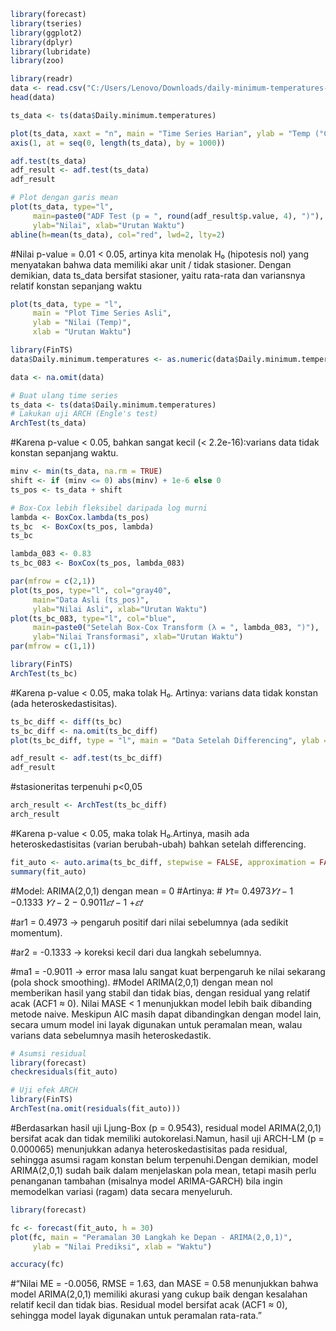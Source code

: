```{r}
library(forecast)       
library(tseries)        
library(ggplot2)       
library(dplyr)          
library(lubridate)      
library(zoo)            
```

```{r}
library(readr)
data <- read.csv("C:/Users/Lenovo/Downloads/daily-minimum-temperatures-in-me (1).csv")
head(data)
```
```{r}
ts_data <- ts(data$Daily.minimum.temperatures)

plot(ts_data, xaxt = "n", main = "Time Series Harian", ylab = "Temp (°C)")
axis(1, at = seq(0, length(ts_data), by = 1000))  

```
```{r}
adf.test(ts_data)
adf_result <- adf.test(ts_data)
adf_result

# Plot dengan garis mean
plot(ts_data, type="l",
     main=paste0("ADF Test (p = ", round(adf_result$p.value, 4), ")"),
     ylab="Nilai", xlab="Urutan Waktu")
abline(h=mean(ts_data), col="red", lwd=2, lty=2)

```
#Nilai p-value = 0.01 < 0.05, artinya kita menolak H₀ (hipotesis nol) yang menyatakan bahwa data memiliki akar unit / tidak stasioner. Dengan demikian, data ts_data bersifat stasioner, yaitu rata-rata dan variansnya relatif konstan sepanjang waktu
```{r}
plot(ts_data, type = "l",
     main = "Plot Time Series Asli",
     ylab = "Nilai (Temp)",
     xlab = "Urutan Waktu")

```

```{r}
library(FinTS)
data$Daily.minimum.temperatures <- as.numeric(data$Daily.minimum.temperatures)

data <- na.omit(data)

# Buat ulang time series
ts_data <- ts(data$Daily.minimum.temperatures)
# Lakukan uji ARCH (Engle's test)
ArchTest(ts_data)
```
#Karena p-value < 0.05, bahkan sangat kecil (< 2.2e-16):varians data tidak konstan sepanjang waktu.
```{r}
minv <- min(ts_data, na.rm = TRUE)
shift <- if (minv <= 0) abs(minv) + 1e-6 else 0
ts_pos <- ts_data + shift

# Box-Cox lebih fleksibel daripada log murni
lambda <- BoxCox.lambda(ts_pos)
ts_bc  <- BoxCox(ts_pos, lambda)
ts_bc

```



```{r}
lambda_083 <- 0.83
ts_bc_083 <- BoxCox(ts_pos, lambda_083)

par(mfrow = c(2,1))
plot(ts_pos, type="l", col="gray40",
     main="Data Asli (ts_pos)",
     ylab="Nilai Asli", xlab="Urutan Waktu")
plot(ts_bc_083, type="l", col="blue",
     main=paste0("Setelah Box-Cox Transform (λ = ", lambda_083, ")"),
     ylab="Nilai Transformasi", xlab="Urutan Waktu")
par(mfrow = c(1,1))
```
```{r}
library(FinTS)
ArchTest(ts_bc)
```
#Karena p-value < 0.05, maka tolak H₀. Artinya: varians data tidak konstan (ada heteroskedastisitas).
```{r}
ts_bc_diff <- diff(ts_bc)
ts_bc_diff <- na.omit(ts_bc_diff)
plot(ts_bc_diff, type = "l", main = "Data Setelah Differencing", ylab = "Δ(Box-Cox data)")
```
```{r}
adf_result <- adf.test(ts_bc_diff)
adf_result
```
#stasioneritas terpenuhi p<0,05

```{r}
arch_result <- ArchTest(ts_bc_diff)
arch_result
```
#Karena p-value < 0.05, maka tolak H₀.Artinya, masih ada heteroskedastisitas (varian berubah-ubah) bahkan setelah differencing.

```{R}
fit_auto <- auto.arima(ts_bc_diff, stepwise = FALSE, approximation = FALSE)
summary(fit_auto)

```
#Model: ARIMA(2,0,1) dengan mean = 0
#Artinya:
# $𝑌t$= 0.4973$𝑌𝑡−1$ −0.1333 $𝑌𝑡−2$ − 0.9011$𝜀𝑡-1$ +$𝜀𝑡$



#ar1 = 0.4973 → pengaruh positif dari nilai sebelumnya (ada sedikit momentum).

#ar2 = -0.1333 → koreksi kecil dari dua langkah sebelumnya.

#ma1 = -0.9011 → error masa lalu sangat kuat berpengaruh ke nilai sekarang (pola shock smoothing).
#Model ARIMA(2,0,1) dengan mean nol memberikan hasil yang stabil dan tidak bias, dengan residual yang relatif acak (ACF1 ≈ 0). Nilai MASE < 1 menunjukkan model lebih baik dibanding metode naive. Meskipun AIC masih dapat dibandingkan dengan model lain, secara umum model ini layak digunakan untuk peramalan mean, walau varians data sebelumnya masih heteroskedastik.

```{r}
# Asumsi residual
library(forecast)
checkresiduals(fit_auto)   

# Uji efek ARCH
library(FinTS)
ArchTest(na.omit(residuals(fit_auto)))
```
#Berdasarkan hasil uji Ljung-Box (p = 0.9543), residual model ARIMA(2,0,1) bersifat acak dan tidak memiliki autokorelasi.Namun, hasil uji ARCH-LM (p = 0.000065) menunjukkan adanya heteroskedastisitas pada residual, sehingga asumsi ragam konstan belum terpenuhi.Dengan demikian, model ARIMA(2,0,1) sudah baik dalam menjelaskan pola mean, tetapi masih perlu penanganan tambahan (misalnya model ARIMA-GARCH) bila ingin memodelkan variasi (ragam) data secara menyeluruh.


```{r}
library(forecast)

fc <- forecast(fit_auto, h = 30)
plot(fc, main = "Peramalan 30 Langkah ke Depan - ARIMA(2,0,1)",
     ylab = "Nilai Prediksi", xlab = "Waktu")

accuracy(fc)
```
#“Nilai ME = -0.0056, RMSE = 1.63, dan MASE = 0.58 menunjukkan bahwa model ARIMA(2,0,1) memiliki akurasi yang cukup baik dengan kesalahan relatif kecil dan tidak bias. Residual model bersifat acak (ACF1 ≈ 0), sehingga model layak digunakan untuk peramalan rata-rata.”


















































































